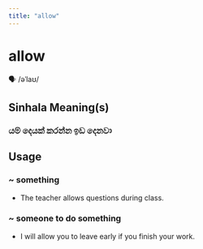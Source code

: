 ```yaml
---
title: "allow"
---
```


# allow

🗣️ /əˈlaʊ/

## Sinhala Meaning(s)

### යම් දෙයක් කරන්න ඉඩ දෙනවා

## Usage

### ~ something

- The teacher allows questions during class.


### ~ someone to do something

- I will allow you to leave early if you finish your work.

